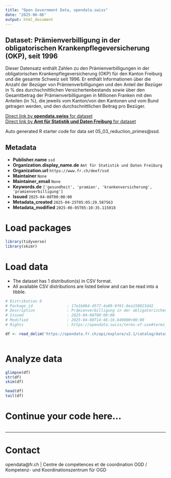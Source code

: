 ```yaml
---
title: "Open Government Data, opendata.swiss"
date: "2025-06-06"
output: html_document
---
```


## Dataset: Prämienverbilligung in der obligatorischen Krankenpflegeversicherung (OKP), seit 1996

Dieser Datensatz enthält Zahlen zu den Prämienverbilligungen in der obligatorischen Krankenpflegeversicherung (OKP) für den Kanton Freiburg und die gesamte Schweiz seit 1996. Er enthält Informationen über die Anzahl der Bezüger von Prämienverbilligungen und den Anteil der Bezüger in % des durchschnittlichen Versichertenbestands sowie über den Gesamtbetrag der Prämienverbilligungen in Millionen Franken mit den Anteilen (in %), die jeweils vom Kanton/von den Kantonen und vom Bund getragen werden, und den durchschnittlichen Beitrag pro Bezüger. 

[Direct link by **opendata.swiss** for dataset](https://opendata.swiss/de/dataset/pramienverbilligung-in-der-obligatorischen-krankenpflegeversicherung-okp-seit-1996)<br>
[Direct link by **Amt für Statistik und Daten Freiburg** for dataset](https://opendata.fr.ch/explore/dataset/05_03_reduction_primes/)

Auto generated R starter code for data set 05_03_reduction_primes@ssd.

## Metadata

- **Publisher.name** `ssd`
- **Organization.display_name.de** `Amt für Statistik und Daten Freiburg`
- **Organization.url** `https://www.fr.ch/deef/ssd`
- **Maintainer** `None`
- **Maintainer_email** `None`
- **Keywords.de** `['gesundheit', 'pramien', 'krankenversicherung', 'pramienverbilligung']`
- **Issued** `2025-04-08T00:00:00`
- **Metadata_created** `2025-04-25T05:05:29.587563`
- **Metadata_modified** `2025-06-05T05:10:35.115018`


# Load packages

```r

library(tidyverse)
library(skimr)

```

# Load data

-   The dataset has 1 distribution(s) in CSV format.
-   All available CSV distributions are listed below and can be read into a tibble.

```r

# Distribution 0
# Package_id               : 17e1b084-d577-4a09-9f61-8ea150023dd2
# Description              : Prämienverbilligung in der obligatorischen Krankenpflegeversicherung (OKP), seit 1996 (csv)
# Issued                   : 2025-04-08T00:00:00
# Modified                 : 2025-04-08T14:46:16.849000+00:00
# Rights                   : https://opendata.swiss/terms-of-use#terms_by

df <- read_delim('https://opendata.fr.ch/api/explore/v2.1/catalog/datasets/05_03_reduction_primes/exports/csv?use_labels=true')



```

# Analyze data

```r

glimpse(df)
str(df)
skim(df)

head(df)
tail(df)

```

# Continue your code here...

```r

```

------------------------------------------------------------------------

# Contact

opendata@fr.ch | Centre de compétences et de coordination OGD / Kompetenz- und Koordinationszentrum für OGD
